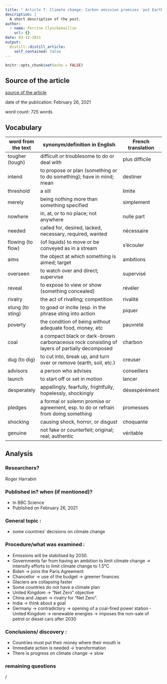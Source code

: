 ```yaml
---
title: " Article 7: Climate change: Carbon emission promises 'put Earth on red alert'"
description: |
  A short description of the post.
author:
  - name: Perrine Clynckemaillie
    url: {}
date: 03-13-2021
output:
  distill::distill_article:
    self_contained: false
---
```


```r
knitr::opts_chunk$set(echo = FALSE)
```
## Source of the article
[source of the article](https://www.bbc.com/news/science-environment-56208651)

date of the publication: February 26, 2021
  
word count: 725 words

## Vocabulary

| word from the text | synonym/definition in English                                                                 | French translation |
|--------------------|-----------------------------------------------------------------------------------------------|--------------------|
| tougher (tough)    | difficult or troublesome to do or deal with                                                   | plus difficile     |
| intend             | to propose or plan (something or to do something); have in mind; mean                         | destiner           |
| threshold          | a sill                                                                                        | limite             |
| merely             | being nothing more than something specified                                                   | simplement         |
| nowhere            | in, at, or to no place; not anywhere                                                          | nulle part         |
| needed             | called for, desired, lacked, necessary, required, wanted                                      | nécessaire         |
| flowing (to flow)  | (of liquids) to move or be conveyed as in a stream                                            | s'écouler          |
| aims               | the object at which something is aimed; target                                                | ambitions          |
| overseen           |  to watch over and direct; supervise                                                          | supervisé          |
| reveal             | to expose to view or show (something concealed)                                               | révéler            |
| rivalry            | the act of rivalling; competition                                                             | rivalité           |
| stung (to sting)   | to goad or incite (esp. in the phrase sting into action                                       | piquer             |
| poverty            | the condition of being without adequate food, money, etc                                      | pauvreté           |
| coal               | a compact black or dark-brown carbonaceous rock consisting of layers of partially decomposed  | charbon            |
| dug (to dig)       | to cut into, break up, and turn over or remove (earth, soil, etc.)                            | creuser            |
| advisors           | a person who advises                                                                          | conseillers        |
| launch             | to start off or set in motion                                                                 | lancer             |
| desperately        | appallingly, fearfully, frightfully, hopelessly, shockingly                                   | désespérément      |
| pledges            | a formal or solemn promise or agreement, esp. to do or refrain from doing something           | promesses          |
| shocking           | causing shock, horror, or disgust                                                             | choquante          |
| genuine            |  not fake or counterfeit; original; real; authentic                                           | véritable          |

## Analysis
### Researchers?

Roger Harrabin

### Published	in? when (if mentioned)?

  - In BBC Science	
  - Published	on February 26, 2021
  
### General	topic :

  - some countries' decisions on climate change

### Procedure/what was examined :
	
  - Emissions will be stabilised by 2030.
  - Governments far from having an ambition to limit climate change -> intensify efforts to limit climate change to 1.5°C 
  - Biden -> joins the Paris Agreement 
  - Chancellor -> use of the budget -> greener finances
  - Glaciers are collapsing faster   
  - Some countries do not have a climate plan 
  - United Kingdom -> "Net Zero" objective
  - China and Japan -> rivalry for "Net Zero".
  - India -> think about a goal 
  - Germany -> contradictory -> opening of a coal-fired power station   - United Kingdom -> renewable energies -> imposes the non-sale of petrol or diesel cars after 2030

### Conclusions/	discovery :

  - Countries must put their money where their mouth is 
  - Immediate action is needed -> transformation 
  - There is progress on climate change -> slow


### remaining questions
/
